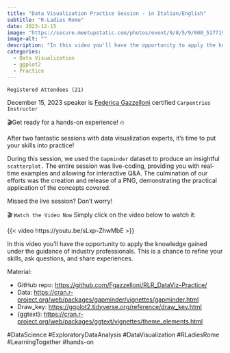 ```yaml
---
title: "Data Visualization Practice Session - in Italian/English"
subtitle: "R-Ladies Rome"
date: 2023-12-15
image: "https://secure.meetupstatic.com/photos/event/9/8/5/9/600_517719001.webp?w=750"
image-alt: ""
description: "In this video you'll have the opportunity to apply the knowledge gained under the guidance of industry professionals. This is a chance to refine your skills, ask questions, and share experiences."
categories:
  - Data Visualization
  - ggplot2
  - Practice
---
```

  

`Registered Attendees (21)`

December 15, 2023 speaker is [Federica Gazzelloni](https://www.linkedin.com/in/federicagazzelloni/) certified `Carpentries Instructor`


🎬Get ready for a hands-on experience! 🔥

After two fantastic sessions with data visualization experts, it's time to put your skills into practice! 

During this session, we used the `Gapminder` dataset to produce an insightful `scatterplot.` The entire session was live-coding, providing you with real-time examples and allowing for interactive Q&A. The culmination of our efforts was the creation and release of a PNG, demonstrating the practical application of the concepts covered.


Missed the live session? Don't worry! 

 🎬 `Watch the Video Now`
Simply click on the video below to watch it:

{{< video https://youtu.be/sLxp-ZhwMbE >}}

In this video you'll have the opportunity to apply the knowledge gained under the guidance of industry professionals. This is a chance to refine your skills, ask questions, and share experiences.

Material:

- GitHub repo: <https://github.com/Fgazzelloni/RLR_DataViz-Practice/>
- Data: <https://cran.r-project.org/web/packages/gapminder/vignettes/gapminder.html>
- Draw_key: <https://ggplot2.tidyverse.org/reference/draw_key.html>
- {ggtext}: <https://cran.r-project.org/web/packages/ggtext/vignettes/theme_elements.html>


#DataScience #ExploratoryDataAnalysis #DataVisualization #RLadiesRome #LearningTogether #hands-on